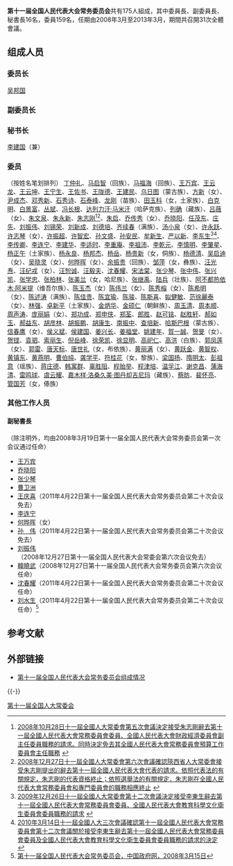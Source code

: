 {{noteTA
|1=zh-hans:庄; zh-hant:莊
}}
{{Infobox PRCG
|机构名称=中华人民共和国第十一届全国人民代表大会常务委员会
|标志1=Flag of the People's Republic of China.svg
|标志1说明=《[[s:中华人民共和国国旗法|国旗法]]》第五条规定，全国人大常委会所在地应每日升挂[[中华人民共和国国旗|国旗]]。
|标志2=National Emblem of the People's Republic of China.svg
|标志2说明=全国人大常委会自制[[印章|印章]]，中央刊[[中华人民共和国国徽|国徽]]。《[[s:中华人民共和国国徽法|国徽法]]》第五条规定，县级以上各级[[人民代表大会|人民代表大会]]及其[[人民代表大会常务委员会|常务委员会]]会议厅应当悬挂[[中华人民共和国国徽|国徽]]。
|人员名称=组成人员
|人员链接=#组成人员
|职位1=[[全国人民代表大会常务委员会委员长|委员长]]
|人员1=[[吴邦国|吴邦国]]
|职位2=[[全国人民代表大会常务委员会副委员长|副委员长]]
|人员2=[[王兆国|王兆国]]{{wrap}}[[路甬祥|路甬祥]]{{wrap}}[[乌云其木格|乌云其木格]]{{wrap}}[[韩启德|韩启德]]{{wrap}}[[华建敏|华建敏]]{{wrap}}[[陈至立|陈至立]]{{wrap}}[[周铁农|周铁农]]{{wrap}}[[李建国_(1946年)|李建国]]{{wrap}}[[司马义·铁力瓦尔地|司马义·铁力瓦尔地]]{{wrap}}[[蒋树声|蒋树声]]{{wrap}}[[陈昌智|陈昌智]]{{wrap}}[[严隽琪|严隽琪]]{{wrap}}[[桑国卫|桑国卫]]
|人数2=13
|职位3=[[全国人民代表大会常务委员会秘书长|秘书长]]
|人员3=[[李建国_(1946年)|李建国]]
|成立时间=2008年3月
|被接替者=[[第十届全国人民代表大会常务委员会|第十届全国人民代表大会常务委员会]]
|上级机构=[[第十一届全国人民代表大会|第十一届全国人民代表大会]]
|机构类型=[[第十一届全国人民代表大会|第十一届全国人民代表大会]]的[[全国人民代表大会常务委员会|常设机关]]
|行政级别=正国级
|场所1=全国人大常委会会议厅
|地址1=[[北京市|北京市]][[西城区|西城区]][[人民大会堂|人民大会堂]]二楼
|坐标1={{Coord|39|54|12|N|116|23|15|E|region:CN_type:landmark|display=inline,title}}
|场所2=[[全国人大机关办公楼|全国人大机关办公楼]]
|地址2=[[北京市|北京市]][[西城区|西城区]][[前门西大街|前门西大街]]1号
|场所3=[[全国人民代表大会常务委员会办公厅|全国人大常委会办公厅]]信访局人民来访接待室
|地址3=[[北京市|北京市]][[西城区|西城区]][[永定门西街|永定门西街]]甲1号
|邮编3=100050 
|电话3={{Tel|86|10|83102103}}
|场所4=全国人大机关采购中心
|地址4=[[北京市|北京市]][[西城区|西城区]][[西交民巷|西交民巷]]23号
|邮编4=100805 
|电话4={{Tel|86|10|63094883}}（综合处）
|官网4=[http://www.ccgp.gov.cn/qgrd/ （在“中国政府采购网”）]
|官网=[http://www.npc.gov.cn 中国人大网]
|a=[[中国共产党第十七届中央委员会|中国共产党第十七届中央委员会]]
|b=[[中华人民共和国国务院_(第十一届)|中华人民共和国国务院 (第十一届)]]
}}

'''第十一届全国人民代表大会常务委员会'''共有175人組成，其中委員長、副委員長、秘書長16名，委員159名，任期由2008年3月至2013年3月，期間共召開31次全體會議。

==组成人员==
===委员长===
[[吴邦国|吴邦国]]

===副委员长===
{{全国人大常委会副委员长/11}}

===秘书长===
[[李建国_(1946年)|李建国]]（兼）

===委员===
（按姓名笔划排列）
[[丁仲礼|丁仲礼]]、[[马启智|马启智]]（回族）、[[马福海|马福海]]（回族）、[[王万宾|王万宾]]、[[王云龙|王云龙]]、[[王云坤|王云坤]]、[[王宁生|王宁生]]、[[王佐书|王佐书]]、[[王陇德|王陇德]]、[[王建民_(上将)|王建民]]、[[乌日图|乌日图]]（蒙古族）、[[方新_(1955年)|方新]]（女）、[[尹成杰|尹成杰]]、[[邓秀新|邓秀新]]、[[石秀诗|石秀诗]]、[[石泰峰|石泰峰]]、[[龙刚_(贵州)|龙刚]]（苗族）、[[田玉科|田玉科]]（女，土家族）、[[白克明|白克明]]、[[白景富|白景富]]、[[丛斌|丛斌]]、[[冯长根|冯长根]]、[[达列力汗·马米汗|达列力汗·马米汗]]（哈萨克族）、[[列确|列确]]（藏族）、[[吕薇_(经济学家)|吕薇]]（女）、[[朱文泉|朱文泉]]、[[朱永新|朱永新]]、[[朱志刚|朱志刚]]<ref>[http://news.xinhuanet.com/newscenter/2008-10/28/content_10269061.htm 2008年10月28日十一屆全國人大常委會第五次會議決定接受朱志剛辭去第十一屆全國人民代表大會常務委員會委員、全國人民代表大會財政經濟委員會副主任委員職務的請求。同時決定免去其全國人民代表大會常務委員會預算工作委員會主任職務] {{webarchive|url=https://web.archive.org/web/20090615103516/http://news.xinhuanet.com/newscenter/2008-10/28/content_10269061.htm |date=2009年6月15日 }}</ref><ref>[http://news.xinhuanet.com/newscenter/2008-12/27/content_10568573.htm 2008年12月27日十一屆全國人大常委會第六次會議確認陝西省人大常委會接受朱志剛提出的辭去第十一屆全國人民代表大會代表的請求。依照代表法的有關規定，朱志剛的代表資格終止；依照選舉法的有關規定，朱志剛在全國人民代表大會常務委員會和專門委員會的職務相應終止] {{webarchive|url=https://web.archive.org/web/20090622123144/http://news.xinhuanet.com/newscenter/2008-12/27/content_10568573.htm |date=2009年6月22日 }}</ref>、[[朱启|朱启]]、[[乔传秀|乔传秀]]（女）、[[乔晓阳|乔晓阳]]、[[任茂东|任茂东]]、[[庄先|庄先]]、[[刘振伟|刘振伟]]、[[刘锡荣|刘锡荣]]、[[刘新成|刘新成]]、[[刘德培_(院士)|刘德培]]、[[齐续春|齐续春]]（满族）、[[汤小泉|汤小泉]]（女）、[[许永跃|许永跃]]、[[许志琴|许志琴]]（女）、[[许振超|许振超]]、[[许智宏|许智宏]]、[[孙文盛|孙文盛]]、[[孙安民|孙安民]]、[[牟新生|牟新生]]、[[严以新|严以新]]、[[李东生_(1955年)|李东生]]<ref>[http://news.xinhuanet.com/politics/2009-12/28/content_12718805.htm 2009年12月26日十一屆全國人大常委會第十二次會議決定接受李東生辭去第十一屆全國人民代表大會常務委員會委員、全國人民代表大會教育科學文化衛生委員會委員職務的請求] {{webarchive|url=https://web.archive.org/web/20100814005454/http://news.xinhuanet.com/politics/2009-12/28/content_12718805.htm |date=2010年8月14日 }}</ref><ref>[http://news.xinhuanet.com/politics/2010-03/14/content_13169767.htm 2010年3月14日十一屆全國人大三次會議確認第十一屆全國人民代表大會常務委員會第十二次會議關於接受李東生辭去第十一屆全國人民代表大會常務委員會委員及全國人民代表大會教育科學文化衛生委員會委員職務的請求的決定] {{webarchive|url=https://web.archive.org/web/20100813181524/http://news.xinhuanet.com/politics/2010-03/14/content_13169767.htm |date=2010年8月13日 }}</ref>、[[李传卿|李传卿]]、[[李连宁|李连宁]]、[[李建华_(1954年)|李建华]]、[[李适时|李适时]]、[[李重庵|李重庵]]、[[李祖沛|李祖沛]]、[[李乾元|李乾元]]、[[李慎明|李慎明]]、[[李肇星|李肇星]]、[[杨正午|杨正午]]（土家族）、[[杨永良|杨永良]]、[[杨邦杰|杨邦杰]]、[[杨岳_(政治人物)|杨岳]]、[[杨贵新|杨贵新]]（女，侗族）、[[杨德清|杨德清]]、[[吴启迪|吴启迪]]（女）、[[吴晓灵|吴晓灵]]（女）、[[何晔晖|何晔晖]]（女）、[[余振贵|余振贵]]（回族）、[[邹萍|邹萍]]（女，彝族）、[[汪光焘|汪光焘]]、[[汪纪戎|汪纪戎]]（女）、[[汪恕诚|汪恕诚]]、[[汪毅夫|汪毅夫]]、[[沈春耀|沈春耀]]、[[宋法棠|宋法棠]]、[[张少琴|张少琴]]、[[张中伟|张中伟]]、[[张兴凯|张兴凯]]、[[张学忠|张学忠]]、[[张柏林|张柏林]]、[[张美兰_(哈尼族)|张美兰]]（女，哈尼族）、[[张继禹|张继禹]]、[[陆兵_(1944年)|陆兵]]（壮族）、[[阿不都热依木·阿米提|阿不都热依木·阿米提]]（维吾尔族）、[[陈玉杰|陈玉杰]]（女）[[陈伟兰|陈伟兰]]（女）、[[陈秀榕|陈秀榕]]（女）、[[陈希明|陈希明]]（女）、[[陈述涛|陈述涛]]（满族）、[[陈佳贵|陈佳贵]]、[[陈宜瑜|陈宜瑜]]、[[陈骏|陈骏]]、[[陈斯喜|陈斯喜]]、[[姒健敏|姒健敏]]、[[范徐麗泰|范徐麗泰]]（女）、[[林强_(福建)|林强]]、[[卓新平|卓新平]]（土家族）、[[金炳华|金炳华]]、[[金硕仁|金硕仁]]（朝鲜族）、[[周玉清|周玉清]]、[[周本顺|周本顺]]、[[周声涛|周声涛]]、[[庞丽娟|庞丽娟]]（女）、[[郑功成|郑功成]]、[[郑申侠|郑申侠]]、[[郑荃|郑荃]]、[[郎胜|郎胜]]、[[赵可铭|赵可铭]]、[[赵胜轩|赵胜轩]]、[[郝如玉|郝如玉]]、[[郝益东|郝益东]]、[[胡彦林|胡彦林]]、[[胡振鹏|胡振鹏]]、[[胡康生|胡康生]]、[[南振中|南振中]]、[[查培新|查培新]]、[[哈斯巴根|哈斯巴根]]（蒙古族）、[[信春鹰|信春鹰]]（女）、[[侯义斌|侯义斌]]、[[侯建国|侯建国]]、[[姜兴长|姜兴长]]、[[姜福堂|姜福堂]]、[[姚建年|姚建年]]、[[賀一誠|賀一誠]]、[[贺旻|贺旻]]（女）、[[贺铿|贺铿]]、[[袁驷|袁驷]]、[[索丽生|索丽生]]、[[倪岳峰|倪岳峰]]、[[徐荣凯|徐荣凯]]、[[徐显明|徐显明]]、[[高祀仁|高祀仁]]、[[高洪|高洪]]（白族）、[[郭凤莲|郭凤莲]]（女）、[[郭雷|郭雷]]、[[唐天标|唐天标]]、[[唐世礼|唐世礼]]（女，布依族）、[[黄丽满|黄丽满]]（女）、[[黄跃金|黄跃金]]、[[黄智权|黄智权]]、[[黄镇东|黄镇东]]、[[黄燕明|黄燕明]]、[[曹伯纯|曹伯纯]]、[[龚学平|龚学平]]、[[符桂花|符桂花]]（女，黎族）、[[梁国扬|梁国扬]]、[[隋明太|隋明太]]、[[彭祖意|彭祖意]]（瑶族）、[[蒋庄德|蒋庄德]]、[[韩寓群|韩寓群]]、[[辜胜阻|辜胜阻]]、[[程贻举|程贻举]]、[[程津培|程津培]]、[[温孚江|温孚江]]、[[谢克昌|谢克昌]]、[[蒲海清|蒲海清]]、[[雷鸣球|雷鸣球]]、[[虞云耀|虞云耀]]、[[嘉木样·洛桑久美·图丹却吉尼玛|嘉木样·洛桑久美·图丹却吉尼玛]]（藏族）、[[蔡昉|蔡昉]]、[[裴怀亮|裴怀亮]]、[[管国芳|管国芳]]（女，傣族）

===其他工作人员===
====副秘書長====
（除注明外，均由2008年3月19日第十一届全国人民代表大会常务委员会第一次会议通过任命）
*[[王万宾|王万宾]]
*[[乔晓阳|乔晓阳]]
*[[张少琴|张少琴]]
*[[曹卫洲|曹卫洲]]
*[[王庆喜|王庆喜]]（2011年4月22日第十一届全国人民代表大会常务委员会第二十次会议免去）
*[[李连宁|李连宁]]
*[[何晔晖|何晔晖]]（女）
*[[孙伟_(蓬莱人)|孙　伟]]（2011年4月22日第十一届全国人民代表大会常务委员会第二十次会议免去）
*[[刘振伟|刘振伟]]（2008年12月27日第十一届全国人民代表大会常委会第六次会议免去）
*[[韓曉武|韓曉武]]（2008年12月27日第十一届全国人民代表大会常务委员会第六次会议任命）
*[[沈春耀|沈春耀]]（2011年4月22日第十一届全国人民代表大会常务委员会第二十次会议任命）
*[[刘水生|刘水生]]（2011年4月22日第十一届全国人民代表大会常务委员会第二十次会议任命）<ref>[http://www.gov.cn/test/2008-03/15/content_920964.htm 第十一届全国人民代表大会常务委员会，中国政府网，2008年3月15日]</ref>

==参考文献==
{{reflist}}

==外部链接==
*[https://web.archive.org/web/20080520091719/http://politics.people.com.cn/GB/shizheng/252/9667/9685/7004041.html 第十一届全国人民代表大会常务委员会组成情况]

{{-}}
{{全国人民代表大会}}

[[Category:第十一届全国人大常委会|]]